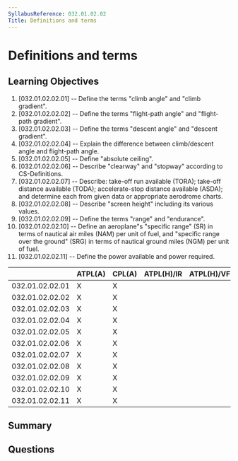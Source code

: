 ```yaml
---
SyllabusReference: 032.01.02.02
Title: Definitions and terms
---
```


# Definitions and terms

## Learning Objectives

1. [032.01.02.02.01] -- Define the terms "climb angle" and "climb gradient".
2. [032.01.02.02.02] -- Define the terms "flight-path angle" and "flight-path
   gradient".
3. [032.01.02.02.03] -- Define the terms "descent angle" and "descent gradient".
4. [032.01.02.02.04] -- Explain the difference between climb/descent angle and
   flight-path angle.
5. [032.01.02.02.05] -- Define "absolute ceiling".
6. [032.01.02.02.06] -- Describe "clearway" and "stopway" according to
   CS-Definitions.
7. [032.01.02.02.07] -- Describe: take-off run available (TORA); take-off
   distance available (TODA); accelerate-stop distance available (ASDA); and
   determine each from given data or appropriate aerodrome charts.
8. [032.01.02.02.08] -- Describe "screen height" including its various values.
9. [032.01.02.02.09] -- Define the terms "range" and "endurance".
10. [032.01.02.02.10] -- Define an aeroplane"s "specific range" (SR) in terms of
    nautical air miles (NAM) per unit of fuel, and "specific range over the
    ground" (SRG) in terms of nautical ground miles (NGM) per unit of fuel.
11. [032.01.02.02.11] -- Define the power available and power required.

|                 | ATPL(A) | CPL(A) | ATPL(H)/IR | ATPL(H)/VFR | CPL(H) | IR  | CBIR(A) |
| --------------- | ------- | ------ | ---------- | ----------- | ------ | --- | ------- |
| 032.01.02.02.01 | X       | X      |            |             |        |     |         |
| 032.01.02.02.02 | X       | X      |            |             |        |     |         |
| 032.01.02.02.03 | X       | X      |            |             |        |     |         |
| 032.01.02.02.04 | X       | X      |            |             |        |     |         |
| 032.01.02.02.05 | X       | X      |            |             |        |     |         |
| 032.01.02.02.06 | X       | X      |            |             |        |     |         |
| 032.01.02.02.07 | X       | X      |            |             |        |     |         |
| 032.01.02.02.08 | X       | X      |            |             |        |     |         |
| 032.01.02.02.09 | X       | X      |            |             |        |     |         |
| 032.01.02.02.10 | X       | X      |            |             |        |     |         |
| 032.01.02.02.11 | X       | X      |            |             |        |     |         |

## Summary

## Questions

